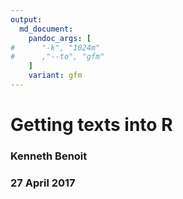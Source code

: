 ```yaml
---
output:
  md_document:
    pandoc_args: [
#      "-k", "1024m"
#      ,"--to", "gfm"
    ]
    variant: gfm
---  
```


# Getting texts into R
  
### Kenneth Benoit
### 27 April 2017
  